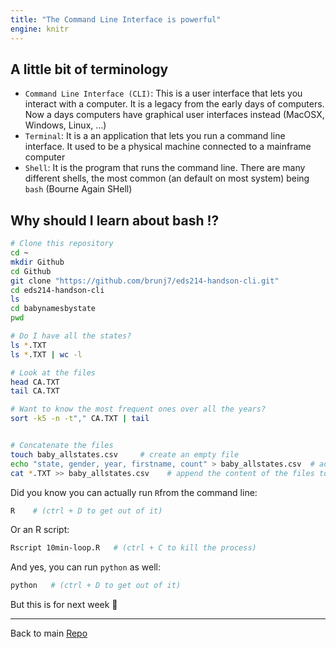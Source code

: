 ```yaml
---
title: "The Command Line Interface is powerful"
engine: knitr
---
```


## A little bit of terminology


- `Command Line Interface (CLI)`: This is a user interface that lets you interact with a computer. It is a legacy from the early days of computers. Now a days computers have graphical user interfaces instead (MacOSX, Windows, Linux, ...) 
- `Terminal`: It is a an application that lets you run a command line interface. It used to be a physical machine connected to a mainframe computer
- `Shell`: It is the program that runs the command line. There are many different shells, the most common (an default on most system) being `bash` (Bourne Again SHell)


## Why should I learn about bash !?

```bash
# Clone this repository
cd ~
mkdir Github
cd Github
git clone "https://github.com/brunj7/eds214-handson-cli.git"
cd eds214-handson-cli
ls
cd babynamesbystate
pwd

# Do I have all the states?
ls *.TXT
ls *.TXT | wc -l

# Look at the files
head CA.TXT
tail CA.TXT

# Want to know the most frequent ones over all the years?
sort -k5 -n -t"," CA.TXT | tail


# Concatenate the files
touch baby_allstates.csv     # create an empty file
echo "state, gender, year, firstname, count" > baby_allstates.csv  # add the header to the file
cat *.TXT >> baby_allstates.csv    # append the content of the files to the csv file
```



Did you know you can actually run `R `from the command line:

```bash
R    # (ctrl + D to get out of it)
```

Or an R script:

```bash
Rscript 10min-loop.R   # (ctrl + C to kill the process)
```

And yes, you can run `python` as well: 

```bash
python   # (ctrl + D to get out of it)
```


But this is for next week  🙂

<hr>

Back to main [Repo](https://github.com/brunj7/eds214-handson-cli)
